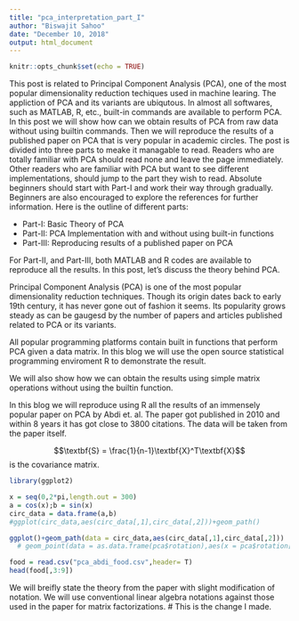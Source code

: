 ```yaml
---
title: "pca_interpretation_part_I"
author: "Biswajit Sahoo"
date: "December 10, 2018"
output: html_document
---
```


```r
knitr::opts_chunk$set(echo = TRUE)
```
This post is related to Principal Component Analysis (PCA), one of the most popular dimensionality reduction techiques used in machine learing. The appliction of PCA and its variants are ubiqutous. In almost all softwares, such as MATLAB, R, etc., built-in commands are available to perform PCA. In this post we will show how can we obtain results of PCA from raw data without using builtin commands. Then we will reproduce the results of a published paper on PCA that is very popular in academic circles. The post is divided into three parts to meake it managable to read. Readers who are totally familiar with PCA should read none and leave the page immediately. Other readers who are familiar with PCA but want to see different implementations, should jump to the part they wish to read. Absolute beginners should start with Part-I and work their way through gradually. Beginners are also encouraged to explore the references for further information. Here is the outline of different parts:  

* Part-I: Basic Theory of PCA
* Part-II: PCA Implementation with and without using built-in functions
* Part-III: Reproducing results of a published paper on PCA

For Part-II, and Part-III, both MATLAB and R codes are available to reproduce all the results. In this post, let's discuss the theory behind PCA.

Principal Component Analysis (PCA) is one of the most popular dimensionality reduction techniques. Though its origin dates back to early 19th century, it has never gone out of fashion it seems. Its popularity grows steady as can be gaugesd by the number of papers and articles published related to PCA or its variants. 

All popular programming platforms contain built in functions that perform PCA given a data matrix. In this blog we will use the open source statistical programming enviroment R to demonstrate the result.

We will also show how we can obtain the results using simple matrix operations without using the builtin function. 

In this blog we will reproduce using R all the results of an immensely popular paper on PCA by Abdi et. al. The paper got published in 2010 and within 8 years it has got close to 3800 citations. The data will be taken from the
paper itself.

$$\textbf{S} = \frac{1}{n-1}\textbf{X}^T\textbf{X}$$
is the covariance matrix.


```r
library(ggplot2)
```

```r
x = seq(0,2*pi,length.out = 300)
a = cos(x);b = sin(x)
circ_data = data.frame(a,b)
#ggplot(circ_data,aes(circ_data[,1],circ_data[,2]))+geom_path()

ggplot()+geom_path(data = circ_data,aes(circ_data[,1],circ_data[,2]))
  # geom_point(data = as.data.frame(pca$rotation),aes(x = pca$rotation[,1],y = pca$rotation[,2]),col = "red")+geom_text_repel()
```
```r
food = read.csv("pca_abdi_food.csv",header= T)
head(food[,3:9])
```
We will breifly state the theory from the paper with slight modification of notation. We will use conventional linear algebra notations against those used in the paper for matrix factorizations.
# This is the change I made.
